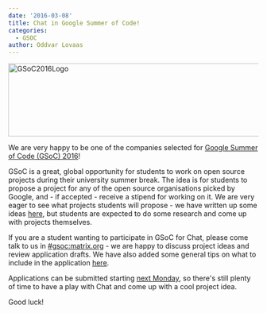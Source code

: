 ```yaml
---
date: '2016-03-08'
title: Chat in Google Summer of Code!
categories:
  - GSOC
author: Oddvar Lovaas
---
```


<img src="/blog/wp-content/uploads/2016/03/GSoC2016Logo.jpg" alt="GSoC2016Logo" width="920" height="147" class="aligncenter size-full wp-image-1555" />

We are very happy to be one of the companies selected for <a href="https://summerofcode.withgoogle.com/organizations/?sp-page=2">Google Summer of Code (GSoC) 2016</a>!

GSoC is a great, global opportunity for students to work on open source projects during their university summer break. The idea is for students to propose a project for any of the open source organisations picked by Google, and - if accepted - receive a stipend for working on it. We are very eager to see what projects students will propose - we have written up some ideas <a href="https://github.com/matrix-org/GSoC/blob/master/IDEAS.md">here</a>, but students are expected to do some research and come up with projects themselves.

If you are a student wanting to participate in GSoC for Chat, please come talk to us in <a href="https://vector.im/beta/#/room/#gsoc:matrix.org">#gsoc:matrix.org</a> - we are happy to discuss project ideas and review application drafts. We have also added some general tips on what to include in the application <a href="https://github.com/matrix-org/GSoC#how-do-i-write-my-gsoc-application">here</a>.

Applications can be submitted starting <a href="https://developers.google.com/open-source/gsoc/timeline">next Monday</a>, so there's still plenty of time to have a play with Chat and come up with a cool project idea.

Good luck!
